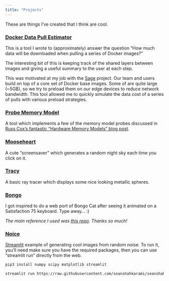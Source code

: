 ```yaml
---
title: "Projects"
---
```


These are things I've created that I think are cool.

### [Docker Data Pull Estimator](https://github.com/seanshahkarami/docker-image-pull-size)

This is a tool I wrote to (approximately) answer the question "How much data will be downloaded when
pulling a series of Docker images?"

The interesting bit of this is keeping track of the shared layers between images and giving
a useful summary to the user at each step.

This was motivated at my job with the [Sage](https://sagecontinuum.org) project. Our team and users
build on top of a core set of Docker base images. Some of are quite large (~5GB), so we try to preload them on our
edge devices to reduce network bandwidth. This tool allowed me to quickly simulate the data cost of a series of
pulls with various preload strategies.

### [Probe Memory Model](https://github.com/seanshahkarami/probe-memory-model)

A tool which implements a few of the memory model probes discussed in [Russ Cox's fantastic "Hardware Memory Models" blog post](https://research.swtch.com/hwmm).

### [Mooseheart](static/mooseheart.html)

A cute "screensaver" which generates a random night sky each time you click on it.

### [Tracy](static/tracy.html)

A basic ray tracer which displays some nice looking metallic spheres.

### [Bongo](static/bongo.html)

I got inspired to do a web port of Bongo Cat after seeing it animated on a Satisfaction 75 keyboard. Type away... :)

_The main reference I used was [this repo](https://github.com/pedker/OLED-BongoCat-Revision). Thanks so much!_

### [Noice](https://github.com/seanshahkarami/seanshahkarami.github.io/blob/main/static/noice.py)

[Streamlit](https://www.streamlit.io) example of generating cool images from random noise. To run
it, you'll need make sure you have the required packages, then you can use "streamlit run" directly from the
web.

```sh
pip3 install numpy scipy matplotlib streamlit

streamlit run https://raw.githubusercontent.com/seanshahkarami/seanshahkarami.github.io/main/static/noice.py
```
